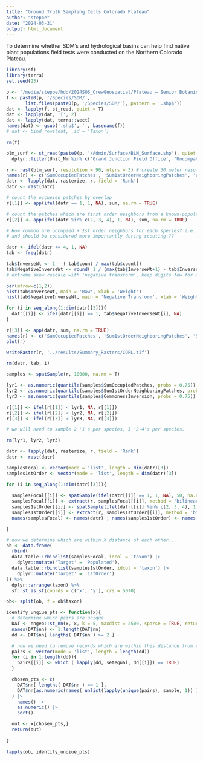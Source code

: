 ```yaml
---
title: "Ground Truth Sampling Cells Colorado Plateau"
author: "steppe"
date: "2024-03-31"
output: html_document
---
```


To determine whether SDM's and hydrological basins can help find native plant populations field tests were conducted on the Northern Colorado Plateau. 


```r
library(sf)
library(terra)
set.seed(23)
```

```r
p <- '/media/steppe/hdd/2024SOS_CrewGeospatial/Plateau – Senior Botanist/Geodata'
f <- paste0(p, '/Species/SDM/', 
       list.files(paste0(p, '/Species/SDM/'), pattern = '.shp$'))
dat <- lapply(f, st_read, quiet = T) 
dat <- lapply(dat, '[', 2) 
dat <- lapply(dat, terra::vect)
names(dat) <- gsub('.shp$', '', basename(f))
# dat <- bind_rows(dat, .id = 'Taxon')

rm(f)
```


```r

blm_surf <- st_read(paste0(p, '/Admin/Surface/BLM_Surface.shp'), quiet = T) |>
  dplyr::filter(Unit_Nm %in% c('Grand Junction Field Office', 'Uncompahgre Field Office', 'Vernal Field Office', 'Price Field Office'))

r <- rast(blm_surf, resolution = 90, nlyrs = 3) # create 30 meter resolution raster
names(r) <- c('SumOccupiedPatches', 'Sum1stOrderNeighboringPatches', 'CommonessInversion')
datr <- lapply(dat, rasterize, r, field = 'Rank')
datr <- rast(datr)

# count the occupied patches by overlap  
r[[1]] <- app(ifel(datr == 1, 1, NA), sum, na.rm = TRUE)

# count the patches which are first order neighbors from a known-populated locality  
r[[2]] <- app(ifel(datr %in% c(2, 3, 4), 1, NA), sum, na.rm = TRUE)

# How common are occupied + 1st order neighbors for each species? i.e. which are less common
# and should be considered more importantly during scouting ??

datr <- ifel(datr <= 4, 1, NA)
tab <- freq(datr)

tab$InverseWt <- 1 - ( tab$count / max(tab$count))
tab$NegativeInverseWt <- round( 1 / (max(tab$InverseWt+1) - tab$InverseWt), 2) * 100
# extreme skew rescale with 'negative transform', keep digits few for memory.

par(mfrow=c(1,2)) 
hist(tab$InverseWt, main = 'Raw', xlab = 'Weight') 
hist(tab$NegativeInverseWt, main = 'Negative Transform', xlab = 'Weight')  

for (i in seq_along(1:dim(datr)[3])){ 
  datr[[i]] <- ifel(datr[[i]] == 1, tab$NegativeInverseWt[i], NA) 
} 

r[[3]] <- app(datr, sum, na.rm = TRUE)
names(r) <- c('SumOccupiedPatches', 'Sum1stOrderNeighboringPatches', 'SumInverseCommonness')
plot(r)

writeRaster(r, '../results/Summary_Rasters/COPL.tif')

rm(datr, tab, i)
```

```r
samples <- spatSample(r, 10000, na.rm = T)

lyr1 <- as.numeric(quantile(samples$SumOccupiedPatches, probs = 0.75))
lyr2 <- as.numeric(quantile(samples$Sum1stOrderNeighboringPatches, probs = 0.75))
lyr3 <- as.numeric(quantile(samples$CommonessInversion, probs = 0.75))

r[[1]] <- ifel(r[[1]] < lyr1, NA, r[[1]])
r[[2]] <- ifel(r[[2]] < lyr2, NA, r[[2]])
r[[3]] <- ifel(r[[3]] < lyr3, NA, r[[3]])

# we will need to sample 2 '1's per species, 3 '2-4's per species. 

rm(lyr1, lyr2, lyr3)
```

```r
datr <- lapply(dat, rasterize, r, field = 'Rank')
datr <- rast(datr)
```

```r

samplesFocal <- vector(mode = 'list', length = dim(datr)[3])
samples1stOrder <- vector(mode = 'list', length = dim(datr)[3])

for (i in seq_along(1:dim(datr)[3])){ 
  
  samplesFocal[[i]] <- spatSample(ifel(datr[[i]] == 1, 1, NA), 50, na.rm = TRUE, exhaustive = TRUE, as.points = TRUE)
  samplesFocal[[i]] <- extract(r, samplesFocal[[i]], method = 'bilinear', xy = TRUE)
  samples1stOrder[[i]] <- spatSample(ifel(datr[[i]] %in% c(2, 3, 4), 1, NA), 50, na.rm = TRUE, exhaustive = TRUE, as.points = TRUE)
  samples1stOrder[[i]] <- extract(r, samples1stOrder[[i]], method = 'bilinear', xy = TRUE)
  names(samplesFocal) <- names(datr) ; names(samples1stOrder) <- names(datr)

}

# now we determine which are within X distance of each other... 
ob <- data.frame(
  rbind(
  data.table::rbindlist(samplesFocal, idcol = 'taxon') |>
    dplyr::mutate('Target' = 'Populated'),
  data.table::rbindlist(samples1stOrder, idcol = 'taxon') |>
    dplyr::mutate('Target' = '1stOrder')
)) %>% 
  dplyr::arrange(taxon) %>% 
  sf::st_as_sf(coords = c('x', 'y'), crs = 5070)

ob<- split(ob, f = ob$taxon)

identify_unqiue_pts <- function(x){
  # determine which pairs are unique. 
  DAT <- nngeo::st_nn(x, x, k = 5, maxdist = 2500, sparse = TRUE, returnDist = TRUE)
  names(DAT$nn) <- 1:length(DAT$nn)
  dd <- DAT$nn[ lengths( DAT$nn ) >= 2 ]

  # now we need to remove records which are within this distance from each other... 
  pairs <- vector(mode = 'list', length = length(dd))
  for (i in 1:length(dd)){
    pairs[[i]] <- which ( lapply(dd, setequal, dd[[i]]) == TRUE)
  }

  chosen_pts <- c(
    DAT$nn[ lengths( DAT$nn ) == 1 ],
    DAT$nn[as.numeric(names( unlist(lapply(unique(pairs), sample, 1)) ) )]
  ) |> 
    names() |>
    as.numeric() |>
    sort()

  out <- x[chosen_pts,]
  return(out)
  
}

lapply(ob, identify_unqiue_pts)
```


